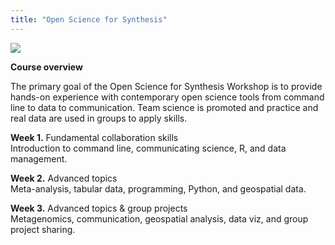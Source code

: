 ```yaml
---
title: "Open Science for Synthesis"
---
```


![](./GM.jpg)  

**Course overview**  

The primary goal of the Open Science for Synthesis Workshop is to provide hands-on experience with contemporary open science tools from command line to data to communication. Team science is promoted and practice and real data are used in groups to apply skills.

**Week 1.** Fundamental collaboration skills  
Introduction to command line, communicating science, R, and data management.  

**Week 2.** Advanced topics  
Meta-analysis, tabular data, programming, Python, and geospatial data.  

**Week 3.** Advanced topics & group projects  
Metagenomics, communication, geospatial analysis, data viz, and group project sharing.
